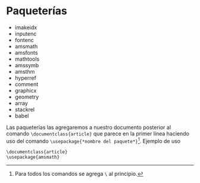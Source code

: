 # Paqueterías

- imakeidx
- inputenc
- fontenc
- amsmath
- amsfonts
- mathtools
- amssymb
- amsthm
- hyperref
- comment
- graphicx
- geometry
- array
- stackrel
- babel

Las paqueterías las agregaremos a nuestro documento posterior al comando `\documentclass{article}` que parece en la primer línea haciendo uso del comando `\usepackage{*nombre del paquete*}`[^1]. Ejemplo de uso

[^1]: Para todos los comandos se agrega `\` al principio.

`\documentclass{article}`  
`\usepackage{amsmath}`